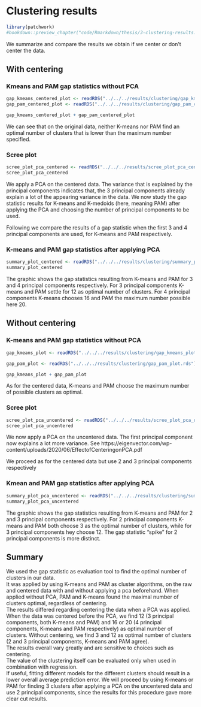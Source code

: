 # Clustering results

```r
library(patchwork)
#bookdown::preview_chapter("code/Rmarkdown/thesis/3-clustering-results.Rmd")
```


We summarize and compare the results we obtain
if we center or don't center the data.

## With centering

### Kmeans and PAM gap statistics without PCA

```r
gap_kmeans_centered_plot <- readRDS("../../../results/clustering/gap_kmeans_centered_plot.rds")
gap_pam_centered_plot <- readRDS("../../../results/clustering/gap_pam_centered_plot.rds")
```


```r
gap_kmeans_centered_plot + gap_pam_centered_plot
```

We can see that on the original data, neither K-means nor PAM
find an optimal number of clusters that is lower than the maximum
number specified.

### Scree plot

```r
scree_plot_pca_centered <- readRDS("../../../results/scree_plot_pca_centered.rds")
scree_plot_pca_centered
```

We apply a PCA on the centered data.
The variance that is explained by the principal components indicates that, the 3 principal components already explain a lot of the appearing variance in the data. We now study the gap statistic results for K-means and K-medoids (here, meaning PAM) after applying the PCA and choosing the number of principal components to be used.

Following we compare the results of a gap statistic when the first 3 and 4 principal components are used, for K-means and PAM respectively.

### K-means and PAM gap statistics after applying PCA


```r
summary_plot_centered <- readRDS("../../../results/clustering/summary_plot_pca_centered.rds")
summary_plot_centered
```

The graphic shows the gap statistics resulting from K-means and PAM for 3 and 4 principal components respectively. For 3 principal components 
K-means and PAM settle for 12 as optimal number of clusters. For 4 principal components K-means chooses 16 and PAM the maximum number possible here 20.


## Without centering

### K-means and PAM gap statistics without PCA 
```r
gap_kmeans_plot <- readRDS("../../../results/clustering/gap_kmeans_plot.rds")

```

```r
gap_pam_plot <- readRDS("../../../results/clustering/gap_pam_plot.rds")

```

```r
gap_kmeans_plot + gap_pam_plot
```

As for the centered data, K-means and PAM choose the maximum number
of possible clusters as optimal.


### Scree plot
```r
scree_plot_pca_uncentered <- readRDS("../../../results/scree_plot_pca_uncentered.rds")
scree_plot_pca_uncentered
```

We now apply a PCA on the uncentered data.
The first principal component now explains a lot more variance.
See https://eigenvector.com/wp-content/uploads/2020/06/EffectofCenteringonPCA.pdf

We proceed as for the centered data but use 2 and 3 principal components respectively

### Kmean and PAM gap statistics after applying PCA


```r
summary_plot_pca_uncentered <- readRDS("../../../results/clustering/summary_plot_pca_uncentered.rds")
summary_plot_pca_uncentered
```

The graphic shows the gap statistics resulting from K-means and PAM for 2 and 3 principal components respectively. For 2 principal components
K-means and PAM both choose 3 as the optimal number of clusters, while
for 3 principal components hey choose 12.
The gap statistic "spike" for 2 principal components is more distinct.

## Summary
We used the gap statistic as evaluation tool to find the optimal number
of clusters in our data.  
It was applied by using K-means and PAM as cluster algorithms, on
the raw and centered data with and without applying a pca beforehand.
When applied without PCA, PAM and K-means found the maximal number of 
clusters optimal, regardless of centering.  
The results differed regarding centering the data when a PCA was applied.  
When the data was centered before the PCA, we find 12 (3 principal components,
both K-means and PAM) and 16 or 20 (4 principal components, K-means 
and PAM respectively) as optimal number of clusters.  Without centering,
we find 3 and 12 as optimal number of clusters (2 and 3 principal components, K-means and PAM agree).  
The results overall vary greatly and are sensitive to choices such as
centering.  
The value of the clustering itself can be evaluated only when used in
combination with regression.  
If useful, fitting different models for the different clusters should result
in a lower overall average prediction error.
We will proceed by using K-means or PAM for finding 3 clusters after applying a PCA on the uncentered data and use 2 principal components, since the results for this procedure gave more clear cut results.




